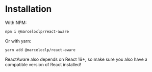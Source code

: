# Installation

With NPM:

```bash
npm i @marceloclp/react-aware
```

Or with yarn:

```bash
yarn add @marceloclp/react-aware
```

ReactAware also depends on React 16+, so make sure you also have a compatible
version of React installed!
